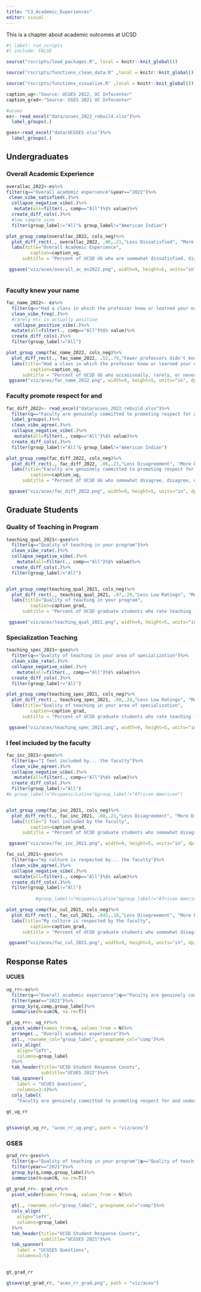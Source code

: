 ```yaml
---
title: "C3_Academic_Experiences"
editor: visual
---
```


This is a chapter about academic outcomes at UCSD


```r
#| label: run_scripts
#| include: FALSE

source("rscripts/load_packages.R", local = knitr::knit_global())

source("rscripts/functions_clean_data.R" ,local = knitr::knit_global())

source("rscripts/functions_visualize.R" ,local = knitr::knit_global())

```

```r
caption_ug<-"Source: UCUES 2022, UC Infocenter"
caption_grad<-"Source: GSES 2021 UC Infocenter"
```


```r
#ucues
es<- read_excel("data/ucues_2022_rebuild.xlsx")%>%
  label_groups(.)

gses<-read_excel("data/UCGSES.xlsx")%>%
  label_groups(.)

```


## Undergraduates

### Overall Academic Experience
```r
overallac_2022<-es%>%
filter(q=="Overall academic experience"&year=="2022")%>%
 clean_vibe_satisfied(.)%>%
  collapse_negative_vibe(.)%>%
   mutate(all=filter(., comp=="All")%$% value)%>%
  create_diff_cols(.)%>%
  #low sample size
  filter(group_label!="All"& group_label!="American Indian")

plot_group_comp(overallac_2022, cols_neg)%>%
  plot_diff_rect(., overallac_2022, .06,.21,"Less Dissatisfied", "More Dissatisfied")+
  labs(title="Overall Academic Experience",
         caption=caption_ug,
      subtitle = "Percent of UCSD UG who are somewhat dissatisfied, dissatisfied, or very dissatisfied")

 ggsave("viz/acex/overall_ac_ex2022.png", width=9, height=5, units="in", dpi=300)
 
```
### Faculty knew your name
```r
fac_name_2022<- es%>%
  filter(q=="Had a class in which the professor knew or learned your name")%>%
  clean_vibe_freq(.)%>%
  #rarely etc is actually positive
   collapse_positive_vibe(.)%>%
  mutate(all=filter(., comp=="All")%$% value)%>%
  create_diff_cols(.)%>%
  filter(group_label!="All")

plot_group_comp(fac_name_2022, cols_neg)%>%
  plot_diff_rect(., fac_name_2022, .52,.79,"Fewer professors didn't know name", "More unknown")+
  labs(title="Had a class in which the professor knew or learned your name",
         caption=caption_ug,
      subtitle = "Percent of UCSD UG who occasionally, rarely, or never had a class \nwhere professor knew their name")
 ggsave("viz/acex/fac_name_2022.png", width=9, height=5, units="in", dpi=300)
```

### Faculty promote respect for and
```r
fac_diff_2022<- read_excel("data/ucues_2022_rebuild.xlsx")%>%
  filter(q=="Faculty are genuinely committed to promoting respect for and understanding of group differences at UC")%>%
  label_groups(.)%>%
  clean_vibe_agree(.)%>%
  collapse_negative_vibe(.)%>%
   mutate(all=filter(., comp=="All")%$% value)%>%
  create_diff_cols(.)%>%
  filter(group_label!="All"& group_label!="American Indian")

plot_group_comp(fac_diff_2022, cols_neg)%>%
  plot_diff_rect(., fac_diff_2022, .06,.23,"Less Disagreement", "More Disagreement")+
  labs(title="Faculty are genuinely committed to promoting respect for and \nunderstanding of group differences at UCSD",
         caption=caption_ug,
      subtitle = "Percent of UCSD UG who somewhat disagree, disagree, or strongly disagree")

 ggsave("viz/acex/fac_diff_2022.png", width=9, height=5, units="in", dpi=300)
```


## Graduate Students

### Quality of Teaching in Program

```r
teaching_qual_2021<-gses%>%
  filter(q=="Quality of teaching in your program")%>%
  clean_vibe_rate(.)%>%
  collapse_negative_vibe(.)%>%
    mutate(all=filter(., comp=="All")%$% value)%>%
  create_diff_cols(.)%>%
  filter(group_label!="All")


plot_group_comp(teaching_qual_2021, cols_neg)%>%
  plot_diff_rect(., teaching_qual_2021, .07,.29,"Less Low Ratings", "More Low Ratings")+
  labs(title="Quality of teaching in your program",
         caption=caption_grad,
      subtitle = "Percent of UCSD graduate students who rate teaching fair, poor, or very poor")

 ggsave("viz/acex/teaching_qual_2021.png", width=9, height=5, units="in", dpi=300)

```
### Specialization Teaching
```r
teaching_spec_2021<-gses%>%
  filter(q=="Quality of teaching in your area of specialization")%>%
  clean_vibe_rate(.)%>%
  collapse_negative_vibe(.)%>%
    mutate(all=filter(., comp=="All")%$% value)%>%
  create_diff_cols(.)%>%
  filter(group_label!="All")

plot_group_comp(teaching_spec_2021, cols_neg)%>%
  plot_diff_rect(., teaching_spec_2021, .08,.24,"Less Low Ratings", "More Low Ratings")+
  labs(title="Quality of teaching in your area of specialization",
         caption=caption_grad,
      subtitle = "Percent of UCSD graduate students who rate teaching fair, poor, or very poor")

 ggsave("viz/acex/teaching_spec_2021.png", width=9, height=5, units="in", dpi=300)

```


### I feel included by the faculty
```r

fac_inc_2021<-gses%>%
  filter(q=="I feel included by... the faculty")%>%
  clean_vibe_agree(.)%>%
  collapse_negative_vibe(.)%>%
   mutate(all=filter(., comp=="All")%$% value)%>%
  create_diff_cols(.)%>%
  filter(group_label!="All")
#& group_label!="Hispanic/Latinx"&group_label!="African American")


plot_group_comp(fac_inc_2021, cols_neg)%>%
  plot_diff_rect(., fac_inc_2021, .08,.21,"Less Disagreement", "More Disagreement")+
  labs(title="I feel included by the faculty",
         caption=caption_grad,
      subtitle = "Percent of UCSD graduate students who somewhat disagree, disagree, or strongly disagree")

 ggsave("viz/acex/fac_inc_2021.png", width=9, height=5, units="in", dpi=300)

```


```r
fac_cul_2021<-gses%>%
  filter(q=="my culture is respected by... the faculty")%>%
  clean_vibe_agree(.)%>%
  collapse_negative_vibe(.)%>%
   mutate(all=filter(., comp=="All")%$% value)%>%
  create_diff_cols(.)%>%
  filter(group_label!="All")
           
           #group_label!="Hispanic/Latinx"&group_label!="African American")

plot_group_comp(fac_cul_2021, cols_neg)%>%
  plot_diff_rect(., fac_cul_2021, .045,.18,"Less Disagreement", "More Disagreement")+
  labs(title="My culture is respected by the faculty",
         caption=caption_grad,
      subtitle = "Percent of UCSD graduate students who somewhat disagree, disagree, or strongly disagree")

 ggsave("viz/acex/fac_cul_2021.png", width=9, height=5, units="in", dpi=300)
```



## Response Rates
#### UCUES
```r
ug_rr<-es%>%
  filter(q=="Overall academic experience"|q=="Faculty are genuinely committed to promoting respect for and understanding of group differences at UC"|q=="Had a class in which the professor knew or learned your name")%>%
  filter(year=="2022")%>%
  group_by(q,comp,group_label)%>%
  summarise(N=sum(N, na.rm=T))
```


```r


gt_ug_rr<- ug_rr%>%
  pivot_wider(names_from=q, values_from = N)%>%
  arrange(., "Overall academic experience")%>%
  gt(., rowname_col="group_label", groupname_col="comp")%>%
  cols_align(
    align="left",
    columns=group_label
  )%>%
  tab_header(title="UCSD Student Response Counts",
             subtitle="UCUES 2022")%>%
  tab_spanner(
    label = "UCUES Questions",
    columns=3:4)%>%
  cols_label(
    "Faculty are genuinely committed to promoting respect for and understanding of group differences at UC"="Faculty are ...group differences at UCSD")
  
gt_ug_rr


gtsave(gt_ug_rr, "acex_rr_ug.png", path = "viz/acex")
```


### GSES  
```r
grad_rr<-gses%>%
  filter(q=="Quality of teaching in your program"|q=="Quality of teaching in your area of specialization"| q=="I feel included by... the faculty")%>%
  filter(year=="2021")%>%
  group_by(q,comp,group_label)%>%
  summarise(N=sum(N, na.rm=T))
```

```r
gt_grad_rr<- grad_rr%>%
  pivot_wider(names_from=q, values_from = N)%>%
 
  gt(., rowname_col="group_label", groupname_col="comp")%>%
  cols_align(
    align="left",
    columns=group_label
  )%>%
  tab_header(title="UCSD Student Response Counts",
             subtitle="UCGSES 2021")%>%
  tab_spanner(
    label = "UCGSES Questions",
    columns=3:5)

  
gt_grad_rr

gtsave(gt_grad_rr, "acex_rr_grad.png", path = "viz/acex")

```

